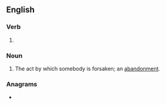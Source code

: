 ==English==

===Verb===
{{head|en|present participle}}

# {{present participle of|forsake|lang=en|nocat=1}}

===Noun===
{{en-noun}}

# The act by which somebody is forsaken; an [[abandonment]].

===Anagrams===
* {{anagrams|en|a=afgiknors|asking for}}